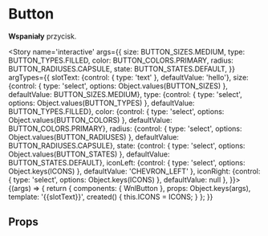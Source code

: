 
<Meta title='atoms/Button' component={WnlButton} />

# Button

**Wspaniały** przycisk.

<Story name='interactive'
    args={{
    size: BUTTON_SIZES.MEDIUM,
    type: BUTTON_TYPES.FILLED,
    color: BUTTON_COLORS.PRIMARY,
    radius: BUTTON_RADIUSES.CAPSULE,
    state: BUTTON_STATES.DEFAULT,
    }}
    argTypes={{
        slotText: {control: { type: 'text' }, defaultValue: 'hello'},
        size: {control: { type: 'select', options: Object.values(BUTTON_SIZES) }, defaultValue: BUTTON_SIZES.MEDIUM},
        type: {control: { type: 'select', options: Object.values(BUTTON_TYPES) }, defaultValue: BUTTON_TYPES.FILLED},
        color: {control: { type: 'select', options: Object.values(BUTTON_COLORS) }, defaultValue: BUTTON_COLORS.PRIMARY},
        radius: {control: { type: 'select', options: Object.values(BUTTON_RADIUSES) }, defaultValue: BUTTON_RADIUSES.CAPSULE},
        state: {control: { type: 'select', options: Object.values(BUTTON_STATES) }, defaultValue: BUTTON_STATES.DEFAULT},
        iconLeft: {control: { type: 'select', options: Object.keys(ICONS) }, defaultValue: 'CHEVRON_LEFT' },
        iconRight: {control: { type: 'select', options: Object.keys(ICONS) }, defaultValue: null },
    }}>
    {(args) => {
        return {
            components: { WnlButton },
            props: Object.keys(args),
            template: '<wnl-button :size="size" :type="type" :state="state" :radius="radius" :color="color" :icon-left="ICONS[iconLeft]" :icon-right="ICONS[iconRight]">{{slotText}}</wnl-button>',
            created() {
                this.ICONS = ICONS;
            }
        };
    }}
</Story>

## Props

<Props of={WnlButton} />
